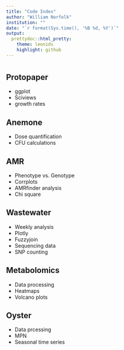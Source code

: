 ---
title: "Code Index"
author: "William Norfolk" 
institution: ""
date: "`r format(Sys.time(), '%B %d, %Y')`"
output: 
  prettydoc::html_pretty:
    theme: leonids
    highlight: github
---


# {.tabset}

## Protopaper
- ggplot
- Sciviews
- growth rates

## Anemone
- Dose quantification
- CFU calculations

## AMR 
- Phenotype vs. Genotype
- Corrplots
- AMRfinder analysis
- Chi square

## Wastewater
- Weekly analysis
- Plotly
- Fuzzyjoin
- Sequencing data
- SNP counting

## Metabolomics
- Data processing
- Heatmaps
- Volcano plots

## Oyster
- Data prcessing
- MPN
- Seasonal time series

